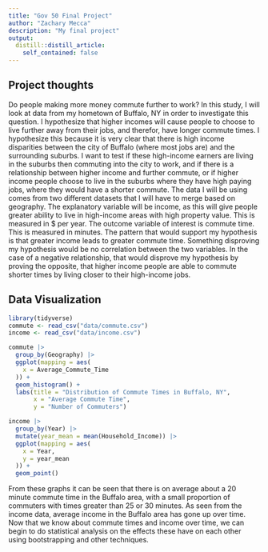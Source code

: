 ```yaml
---
title: "Gov 50 Final Project"
author: "Zachary Mecca"
description: "My final project"
output:
  distill::distill_article:
    self_contained: false
---
```




## Project thoughts

Do people making more money commute further to work? In this study, I will look at data from my hometown of Buffalo, NY in order to investigate this question. I hypothesize that higher incomes will cause people to choose to live further away from their jobs, and therefor, have longer commute times. I hypothesize this because it is very clear that there is high income disparities between the city of Buffalo (where most jobs are) and the surrounding suburbs. I want to test if these high-income earners are living in the suburbs then commuting into the city to work, and if there is a relationship between higher income and further commute, or if higher income people choose to live in the suburbs where they have high paying jobs, where they would have a shorter commute. The data I will be using comes from two different datasets that I will have to merge based on geography. The explanatory variable will be income, as this will give people greater ability to live in high-income areas with high property value. This is measured in $ per year. The outcome variable of interest is commute time. This is measured in minutes. The pattern that would support my hypothesis is that greater income leads to greater commute time. Something disproving my hypothesis would be no correlation between the two variables. In the case of a negative relationship, that would disprove my hypothesis by proving the opposite, that higher income people are able to commute shorter times by living closer to their high-income jobs.


## Data Visualization
```r
library(tidyverse)
commute <- read_csv("data/commute.csv")
income <- read_csv("data/income.csv")

commute |>
  group_by(Geography) |>
  ggplot(mapping = aes(
    x = Average_Commute_Time
  )) +
  geom_histogram() +
  labs(title = "Distribution of Commute Times in Buffalo, NY",
       x = "Average Commute Time",
       y = "Number of Commuters")

income |>
  group_by(Year) |>
  mutate(year_mean = mean(Household_Income)) |>
  ggplot(mapping = aes(
    x = Year,
    y = year_mean
  )) +
  geom_point()
```
From these graphs it can be seen that there is on average about a 20 minute commute time in the Buffalo area, with a small proportion of commuters with times greater than 25 or 30 minutes. As seen from the income data, average income in the Buffalo area has gone up over time. Now that we know about commute times and income over time, we can begin to do statistical analysis on the effects these have on each other using bootstrapping and other techniques. 

